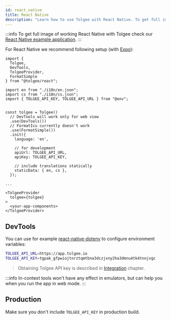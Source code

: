 ```yaml
---
id: react_native
title: React Native
description: "Learn how to use Tolgee with React Native. To get full image of working React integration check our React Native example application."
---
```


:::info
To get full image of working React Native with Tolgee check our [React Native example application](https://github.com/tolgee/react-native-example).
:::

For React Native we recommend following setup (with [Expo](https://expo.dev/)):

```tsx
import {
  Tolgee,
  DevTools,
  TolgeeProvider,
  FormatSimple
} from "@tolgee/react";

import en from "./i18n/en.json";
import cs from "./i18n/cs.json";
import { TOLGEE_API_KEY, TOLGEE_API_URL } from "@env";


const tolgee = Tolgee()
  // DevTools will work only for web view
  .use(DevTools())
  // FormatIcu currently doesn't work
  .use(FormatSimple())
  .init({
    language: 'en',

    // for development
    apiUrl: TOLGEE_API_URL,
    apiKey: TOLGEE_API_KEY,

    // include translations statically
    staticData: { en, cs },
  });

...

<TolgeeProvider
  tolgee={tolgee}
>
  <your-app-components>
</TolgeeProvider>
```

## DevTools

You can use for example [react-native-dotenv](https://www.npmjs.com/package/react-native-dotenv) to configure environment variables:

```sh
TOLGEE_API_URL=https://app.tolgee.io
TOLGEE_API_KEY=tgpak_gfpwiojtnrztqmtbna3dczjxny2ha3dmnu4tk4tnnjvgc
```

> Obtaining Tolgee API key is described in [Integration](/platform/integrations/about_integrations) chapter.

:::info
In-context tools won't have any effect in emulators, but can help you when you run the app in web mode.
:::

## Production

Make sure you don't include `TOLGEE_API_KEY` in production build.
